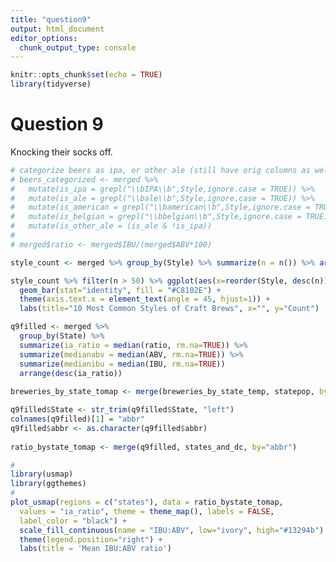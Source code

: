 ```yaml
---
title: "question9"
output: html_document
editor_options: 
  chunk_output_type: console
---
```


```r
knitr::opts_chunk$set(echo = TRUE)
library(tidyverse)
```

# Question 9
Knocking their socks off.
```r

# categorize beers as ipa, or other ale (still have orig columns as well as infilled)
# beers_categorized <- merged %>%
#   mutate(is_ipa = grepl("\\bIPA\\b",Style,ignore.case = TRUE)) %>%
#   mutate(is_ale = grepl("\\bale\\b",Style,ignore.case = TRUE)) %>%
#   mutate(is_american = grepl("\\bamerican\\b",Style,ignore.case = TRUE)) %>%
#   mutate(is_belgian = grepl("\\bbelgian\\b",Style,ignore.case = TRUE)) %>%
#   mutate(is_other_ale = (is_ale & !is_ipa)) 
# 
# merged$ratio <- merged$IBU/(merged$ABV*100)

style_count <- merged %>% group_by(Style) %>% summarize(n = n()) %>% arrange(desc(n))

style_count %>% filter(n > 50) %>% ggplot(aes(x=reorder(Style, desc(n)), y = n)) +
  geom_bar(stat="identity", fill = "#C8102E") +
  theme(axis.text.x = element_text(angle = 45, hjust=1)) +
  labs(title="10 Most Common Styles of Craft Brews", x="", y="Count")

q9filled <- merged %>% 
  group_by(State) %>% 
  summarize(ia_ratio = median(ratio, rm.na=TRUE)) %>% 
  summarize(medianabv = median(ABV, rm.na=TRUE)) %>%
  summarize(medianibu = median(IBU, rm.na=TRUE))
  arrange(desc(ia_ratio))
  
breweries_by_state_tomap <- merge(breweries_by_state_temp, statepop, by="abbr")

q9filled$State <- str_trim(q9filled$State, "left")
colnames(q9filled)[1] = "abbr"
q9filled$abbr <- as.character(q9filled$abbr)
 
ratio_bystate_tomap <- merge(q9filled, states_and_dc, by="abbr")

# 
library(usmap)
library(ggthemes)
# 
plot_usmap(regions = c("states"), data = ratio_bystate_tomap,
  values = "ia_ratio", theme = theme_map(), labels = FALSE,
  label_color = "black") +
  scale_fill_continuous(name = "IBU:ABV", low="ivory", high="#13294b") +
  theme(legend.position="right") +
  labs(title = 'Mean IBU:ABV ratio')



```

